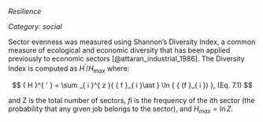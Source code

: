 *Resilience*

*Category: social*

Sector evenness was measured using Shannon’s Diversity Index, a common measure of ecological and economic diversity that has been applied previously to economic sectors [@attaran_industrial_1986]. The Diversity Index is computed as ${ H }^{ ' }/{ H }_{ max }$ where:

$$
{ H }^{ ' } = \sum _{ i }^{ z }{ { f }_{ i }\ast  } \ln { { (f }_{ i }) }, (Eq. 7.1)
$$

and Z is the total number of sectors, $fi$ is the frequency of the ith sector (the probability that any given job belongs to the sector), and $H_{max} = \ln { Z }$. 


